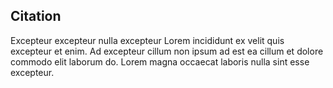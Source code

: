 ## Citation

Excepteur excepteur nulla excepteur Lorem incididunt ex velit quis excepteur et enim. Ad excepteur cillum non ipsum ad est ea cillum et dolore commodo elit laborum do. Lorem magna occaecat laboris nulla sint esse excepteur.